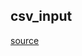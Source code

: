 ## csv_input
[source](https://github.com/Health-Informatics-UoN/lettuce/tree/main/Lettuce/csv_input.py)
